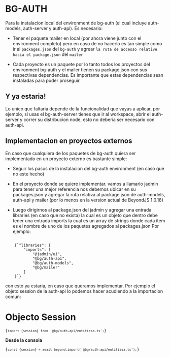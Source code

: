 
# BG-AUTH

Para la instalacion local del environment de bg-auth (el cual incluye auth-models, auth-server y auth-api). Es necesario:

-   Tener el paquete mailer en local (por ahora viene junto con el environment completo) pero en caso de no hacerlo es tan simple como ir al `packages.json` del `bg-auth` y agrear `la ruta de accesso relative hacia el package.json` del `mailer`

-   Cada proyecto es un paquete por lo tanto todos los proyectos del environment bg-auth y el mailer tienen su package.json con sus respectivas dependencias. Es importante que estas dependencias sean instaladas para poder proseguir.

## Y ya estaria!

Lo unico que faltaria depende de la funcionalidad que vayas a aplicar, por ejemplo, si usas el bg-auth-server tienes que ir al <ELink href="https://workspace.beyondjs.com">workspace</ELink>, abrir el auth-server y correr su distribucion node, esto no deberia ser necesario con auth-api.

## Implementacion en proyectos externos

En caso que cualquiera de los paquetes de bg-auth quiera ser implementado en un proyecto externo es bastante simple:

-   Seguir los pasos de la instalacion del bg-auth environment (en caso que no este hecho)

-   En el proyecto donde se quiere implementar. vamos a llamarlo <InlineCode>jadmin</InlineCode> para tener una mejor referencia nos debemos ubicar en su <InlineCode>packages.json</InlineCode> y agregar <InlineCode>la ruta relativa al package.json</InlineCode> de <InlineCode>auth-models</InlineCode>, <InlineCode>auth-api</InlineCode> y <InlineCode>mailer</InlineCode> (por lo menos en la version actual de BeyondJS 1.0.18)

-   Luego dirigirnos al <InlineCode>package.json</InlineCode> del jadmin y agregar una entrada <InlineCode>libraries</InlineCode> (en caso que no exista) la cual es un objeto que dentro debe tener una entrada <InlineCode>imports</InlineCode> la cual es un array de strings donde cada item es el nombre de uno de los paquetes agregados al <InlineCode>packages.json</InlineCode> Por ejemplo:

<Code>
	{`"libraries": {
		"imports": [
			"@jadmin/ui",
			"@bg/auth-api",
			"@bg/auth-models",
			"@bg/mailer"
		]
	}`}
</Code>

con esto ya estaria, en caso que queramos implementar. Por ejemplo el objeto session de la <InlineCode>auth-api</InlineCode> lo podemos hacer acudiendo a la importacion comun:

# Objecto Session

<Code>{`import {session} from '@bg/auth-api/entitiesa.ts';`}</Code>

**Desde la consola**

<Code>{`const {session} = await beyond.import('@bg/auth-api/entitiesa.ts');`}</Code>
